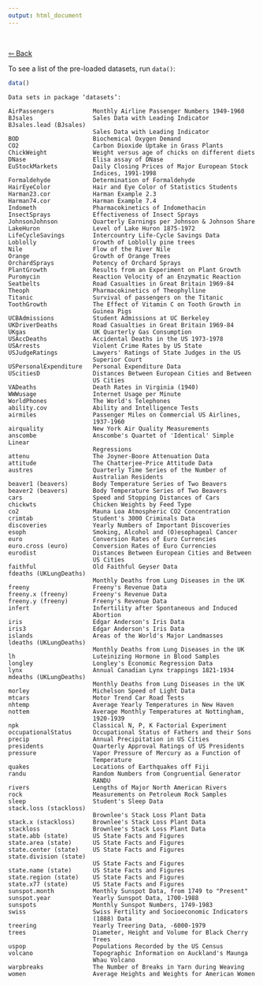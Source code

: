 ```yaml
---
output: html_document
---
```


<br>

<a href="../../R.html" target="_blank">⇦ Back</a>

To see a list of the pre-loaded datasets, run `data()`:

```r
data()
```

```
Data sets in package ‘datasets’:

AirPassengers           Monthly Airline Passenger Numbers 1949-1960
BJsales                 Sales Data with Leading Indicator
BJsales.lead (BJsales)
                        Sales Data with Leading Indicator
BOD                     Biochemical Oxygen Demand
CO2                     Carbon Dioxide Uptake in Grass Plants
ChickWeight             Weight versus age of chicks on different diets
DNase                   Elisa assay of DNase
EuStockMarkets          Daily Closing Prices of Major European Stock
                        Indices, 1991-1998
Formaldehyde            Determination of Formaldehyde
HairEyeColor            Hair and Eye Color of Statistics Students
Harman23.cor            Harman Example 2.3
Harman74.cor            Harman Example 7.4
Indometh                Pharmacokinetics of Indomethacin
InsectSprays            Effectiveness of Insect Sprays
JohnsonJohnson          Quarterly Earnings per Johnson & Johnson Share
LakeHuron               Level of Lake Huron 1875-1972
LifeCycleSavings        Intercountry Life-Cycle Savings Data
Loblolly                Growth of Loblolly pine trees
Nile                    Flow of the River Nile
Orange                  Growth of Orange Trees
OrchardSprays           Potency of Orchard Sprays
PlantGrowth             Results from an Experiment on Plant Growth
Puromycin               Reaction Velocity of an Enzymatic Reaction
Seatbelts               Road Casualties in Great Britain 1969-84
Theoph                  Pharmacokinetics of Theophylline
Titanic                 Survival of passengers on the Titanic
ToothGrowth             The Effect of Vitamin C on Tooth Growth in
                        Guinea Pigs
UCBAdmissions           Student Admissions at UC Berkeley
UKDriverDeaths          Road Casualties in Great Britain 1969-84
UKgas                   UK Quarterly Gas Consumption
USAccDeaths             Accidental Deaths in the US 1973-1978
USArrests               Violent Crime Rates by US State
USJudgeRatings          Lawyers' Ratings of State Judges in the US
                        Superior Court
USPersonalExpenditure   Personal Expenditure Data
UScitiesD               Distances Between European Cities and Between
                        US Cities
VADeaths                Death Rates in Virginia (1940)
WWWusage                Internet Usage per Minute
WorldPhones             The World's Telephones
ability.cov             Ability and Intelligence Tests
airmiles                Passenger Miles on Commercial US Airlines,
                        1937-1960
airquality              New York Air Quality Measurements
anscombe                Anscombe's Quartet of 'Identical' Simple Linear
                        Regressions
attenu                  The Joyner-Boore Attenuation Data
attitude                The Chatterjee-Price Attitude Data
austres                 Quarterly Time Series of the Number of
                        Australian Residents
beaver1 (beavers)       Body Temperature Series of Two Beavers
beaver2 (beavers)       Body Temperature Series of Two Beavers
cars                    Speed and Stopping Distances of Cars
chickwts                Chicken Weights by Feed Type
co2                     Mauna Loa Atmospheric CO2 Concentration
crimtab                 Student's 3000 Criminals Data
discoveries             Yearly Numbers of Important Discoveries
esoph                   Smoking, Alcohol and (O)esophageal Cancer
euro                    Conversion Rates of Euro Currencies
euro.cross (euro)       Conversion Rates of Euro Currencies
eurodist                Distances Between European Cities and Between
                        US Cities
faithful                Old Faithful Geyser Data
fdeaths (UKLungDeaths)
                        Monthly Deaths from Lung Diseases in the UK
freeny                  Freeny's Revenue Data
freeny.x (freeny)       Freeny's Revenue Data
freeny.y (freeny)       Freeny's Revenue Data
infert                  Infertility after Spontaneous and Induced
                        Abortion
iris                    Edgar Anderson's Iris Data
iris3                   Edgar Anderson's Iris Data
islands                 Areas of the World's Major Landmasses
ldeaths (UKLungDeaths)
                        Monthly Deaths from Lung Diseases in the UK
lh                      Luteinizing Hormone in Blood Samples
longley                 Longley's Economic Regression Data
lynx                    Annual Canadian Lynx trappings 1821-1934
mdeaths (UKLungDeaths)
                        Monthly Deaths from Lung Diseases in the UK
morley                  Michelson Speed of Light Data
mtcars                  Motor Trend Car Road Tests
nhtemp                  Average Yearly Temperatures in New Haven
nottem                  Average Monthly Temperatures at Nottingham,
                        1920-1939
npk                     Classical N, P, K Factorial Experiment
occupationalStatus      Occupational Status of Fathers and their Sons
precip                  Annual Precipitation in US Cities
presidents              Quarterly Approval Ratings of US Presidents
pressure                Vapor Pressure of Mercury as a Function of
                        Temperature
quakes                  Locations of Earthquakes off Fiji
randu                   Random Numbers from Congruential Generator
                        RANDU
rivers                  Lengths of Major North American Rivers
rock                    Measurements on Petroleum Rock Samples
sleep                   Student's Sleep Data
stack.loss (stackloss)
                        Brownlee's Stack Loss Plant Data
stack.x (stackloss)     Brownlee's Stack Loss Plant Data
stackloss               Brownlee's Stack Loss Plant Data
state.abb (state)       US State Facts and Figures
state.area (state)      US State Facts and Figures
state.center (state)    US State Facts and Figures
state.division (state)
                        US State Facts and Figures
state.name (state)      US State Facts and Figures
state.region (state)    US State Facts and Figures
state.x77 (state)       US State Facts and Figures
sunspot.month           Monthly Sunspot Data, from 1749 to "Present"
sunspot.year            Yearly Sunspot Data, 1700-1988
sunspots                Monthly Sunspot Numbers, 1749-1983
swiss                   Swiss Fertility and Socioeconomic Indicators
                        (1888) Data
treering                Yearly Treering Data, -6000-1979
trees                   Diameter, Height and Volume for Black Cherry
                        Trees
uspop                   Populations Recorded by the US Census
volcano                 Topographic Information on Auckland's Maunga
                        Whau Volcano
warpbreaks              The Number of Breaks in Yarn during Weaving
women                   Average Heights and Weights for American Women
```

